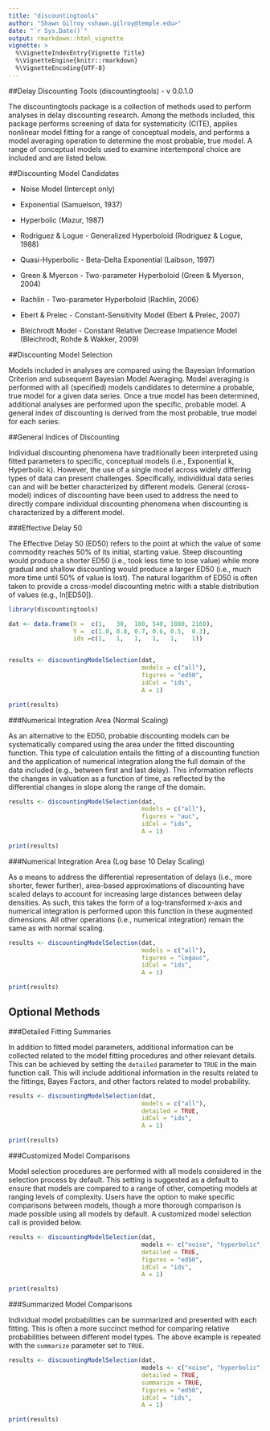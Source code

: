 ```yaml
---
title: "discountingtools"
author: "Shawn Gilroy <shawn.gilroy@temple.edu>"
date: "`r Sys.Date()`"
output: rmarkdown::html_vignette
vignette: >
  %\VignetteIndexEntry{Vignette Title}
  %\VignetteEngine{knitr::rmarkdown}
  %\VignetteEncoding{UTF-8}
---
```


##Delay Discounting Tools (discountingtools) - v 0.0.1.0

The discountingtools package is a collection of methods used to perform analyses in delay discounting research. Among the methods included, this package performs screening of data for systematicity (CITE), applies nonlinear model fitting for a range of conceptual models, and performs a model averaging operation to determine the most probable, true model.  A range of conceptual models used to examine intertemporal choice are included and are listed below.

##Discounting Model Candidates

* Noise Model (Intercept only)

* Exponential (Samuelson, 1937)

* Hyperbolic (Mazur, 1987)

* Rodriguez & Logue - Generalized Hyperboloid (Rodriguez & Logue, 1988)

* Quasi-Hyperbolic - Beta-Delta Exponential (Laibson, 1997)

* Green & Myerson - Two-parameter Hyperboloid (Green & Myerson, 2004)

* Rachlin - Two-parameter Hyperboloid (Rachlin, 2006)

* Ebert & Prelec - Constant-Sensitivity Model (Ebert & Prelec, 2007)

* Bleichrodt Model - Constant Relative Decrease Impatience Model (Bleichrodt, Rohde & Wakker, 2009)

##Discounting Model Selection

Models included in analyses are compared using the Bayesian Information Criterion and subsequent Bayesian Model Averaging. Model averaging is performed with all (specified) models candidates to determine a probable, true model for a given data series. Once a true model has been determined, additional analyses are performed upon the specific, probable model. A general index of discounting is derived from the most probable, true model for each series.

##General Indices of Discounting

Individual discounting phenomena have traditionally been interpreted using fitted parameters to specific, conceptual models (i.e., Exponential k, Hyperbolic k).  However, the use of a single model across widely differing types of data can present challenges. Specifically, individidual data series can and will be better characterized by different models. General (cross-model) indices of discounting have been used to address the need to directly compare individual discounting phenomena when discounting is characterized by a different model.

###Effective Delay 50

The Effective Delay 50 (ED50) refers to the point at which the value of some commodity reaches 50% of its initial, starting value. Steep discounting would produce a shorter ED50 (i.e., took less time to lose value) while more gradual and shallow discounting would produce a larger ED50 (i.e., much more time until 50% of value is lost). The natural logarithm of ED50 is often taken to provide a cross-model discounting metric with a stable distribution of values (e.g., ln[ED50]).

```r
library(discountingtools)

dat <- data.frame(X =  c(1,   30,  180, 540, 1080, 2160),
                  Y =  c(1.0, 0.8, 0.7, 0.6, 0.5,  0.3),
                  ids =c(1,   1,   1,   1,   1,    1))


results <- discountingModelSelection(dat,
                                     models = c("all"),
                                     figures = "ed50",
                                     idCol = "ids",
                                     A = 1)

print(results)
```

###Numerical Integration Area (Normal Scaling)

As an alternative to the ED50, probable discounting models can be systematically compared using the area under the fitted discounting function. This type of calculation entails the fitting of a discounting function and the application of numerical integration along the full domain of the data included (e.g., between first and last delay). This information reflects the changes in valuation as a function of time, as reflected by the differential changes in slope along the range of the domain.

```r
results <- discountingModelSelection(dat,
                                     models = c("all"),
                                     figures = "auc",
                                     idCol = "ids",
                                     A = 1)

print(results)
```

###Numerical Integration Area (Log base 10 Delay Scaling)

As a means to address the differential representation of delays (i.e., more shorter, fewer further), area-based approximations of discounting have scaled delays to account for increasing large distances between delay densities. As such, this takes the form of a log-transformed x-axis and numerical integration is performed upon this function in these augmented dimensions. All other operations (i.e., numerical integration) remain the same as with normal scaling.

```r
results <- discountingModelSelection(dat,
                                     models = c("all"),
                                     figures = "logauc",
                                     idCol = "ids",
                                     A = 1)

print(results)
```


## Optional Methods

###Detailed Fitting Summaries

In addition to fitted model parameters, additional information can be collected related to the model fitting procedures and other relevant details. This can be achieved by setting the ```detailed``` parameter to ```TRUE``` in the main function call. This will include additional information in the results related to the fittings, Bayes Factors, and other factors related to model probability.

```r
results <- discountingModelSelection(dat,
                                     models = c("all"),
                                     detailed = TRUE,
                                     idCol = "ids",
                                     A = 1)

print(results)
```

###Customized Model Comparisons

Model selection procedures are performed with all models considered in the selection process by default. This setting is suggested as a default to ensure that models are compared to a range of other, competing models at ranging levels of complexity. Users have the option to make specific comparisons between models, though a more thorough comparison is made possible using all models by default. A customized model selection call is provided below.

```r
results <- discountingModelSelection(dat,
                                     models <- c("noise", "hyperbolic", "exponential", "laibson", "greenmyerson", "rachlin"),
                                     detailed = TRUE,
                                     figures = "ed50",
                                     idCol = "ids",
                                     A = 1)

print(results)
```

###Summarized Model Comparisons

Individual model probabilities can be summarized and presented with each fitting. This is often a more succinct method for comparing relative probabilities between different model types. The above example is repeated with the ```summarize``` parameter set to ```TRUE```.

```r
results <- discountingModelSelection(dat,
                                     models <- c("noise", "hyperbolic", "exponential", "laibson", "greenmyerson", "rachlin"),
                                     detailed = TRUE,
                                     summarize = TRUE,
                                     figures = "ed50",
                                     idCol = "ids",
                                     A = 1)

print(results)
```
